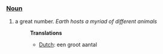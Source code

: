 ===[[Noun]]===
#a great number. ''Earth hosts a myriad of different animals''
#:'''Translations'''
#:*[[Dutch]]: een groot aantal